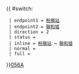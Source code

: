 {{ #switch: {{{format|}}}
  | endpoint1 = [[粉嶺站]]
  | endpoint2 = [[聯和墟]]
  | direction = 2
  | status = 
  | inline = [[粉嶺站]] ↔ [[聯和墟]]
  | normal =
  | full =
}}<noinclude>[[category:新界專線小巴路線模板|056A]]</noinclude>